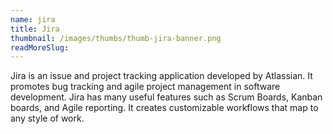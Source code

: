 ```yaml
---
name: jira
title: Jira
thumbnail: /images/thumbs/thumb-jira-banner.png
readMoreSlug:
---
```


Jira is an issue and project tracking application developed by Atlassian. It promotes bug tracking and agile project management in software development. Jira has many useful features such as Scrum Boards, Kanban boards, and Agile reporting. It creates customizable workflows that map to any style of work.
